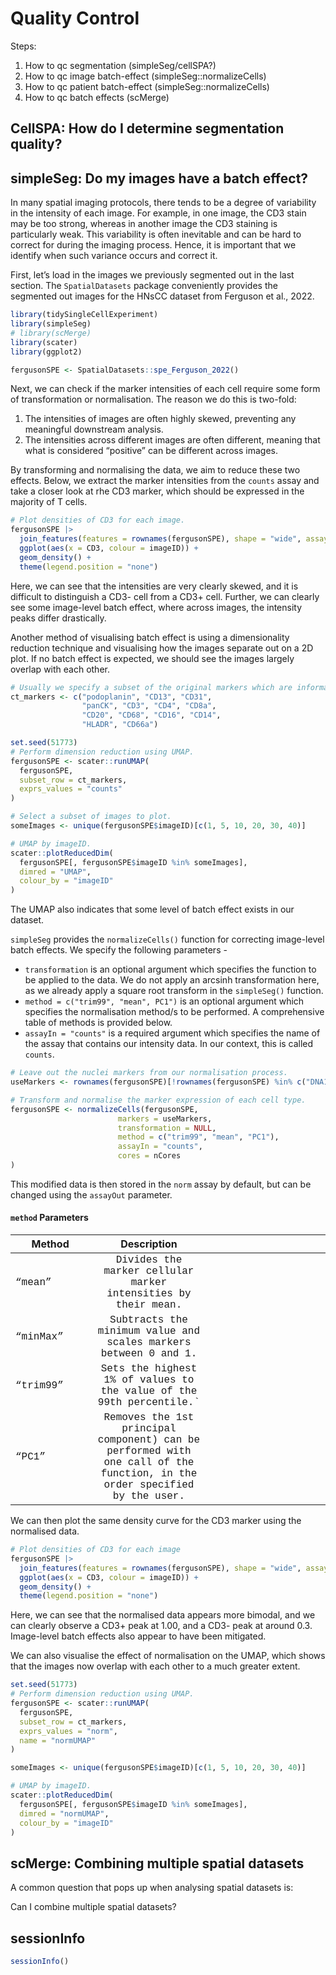 # Quality Control

Steps:

1.  How to qc segmentation (simpleSeg/cellSPA?)
2.  How to qc image batch-effect (simpleSeg::normalizeCells)
3.  How to qc patient batch-effect (simpleSeg::normalizeCells)
4.  How to qc batch effects (scMerge)

## CellSPA: How do I determine segmentation quality?

## simpleSeg: Do my images have a batch effect?

In many spatial imaging protocols, there tends to be a degree of variability in the intensity of each image. For example, in one image, the CD3 stain may be too strong, whereas in another image the CD3 staining is particularly weak. This variability is often inevitable and can be hard to correct for during the imaging process. Hence, it is important that we identify when such variance occurs and correct it.

First, let's load in the images we previously segmented out in the last section. The `SpatialDatasets` package conveniently provides the segmented out images for the HNsCC dataset from Ferguson et al., 2022.

```r
library(tidySingleCellExperiment)
library(simpleSeg)
# library(scMerge)
library(scater)
library(ggplot2)
```

```r
fergusonSPE <- SpatialDatasets::spe_Ferguson_2022()
```

Next, we can check if the marker intensities of each cell require some form of transformation or normalisation. The reason we do this is two-fold:\

1.  The intensities of images are often highly skewed, preventing any meaningful downstream analysis.\
2.  The intensities across different images are often different, meaning that what is considered "positive" can be different across images.

By transforming and normalising the data, we aim to reduce these two effects. Below, we extract the marker intensities from the `counts` assay and take a closer look at rhe CD3 marker, which should be expressed in the majority of T cells.

```r
# Plot densities of CD3 for each image.
fergusonSPE |> 
  join_features(features = rownames(fergusonSPE), shape = "wide", assay = "counts") |> 
  ggplot(aes(x = CD3, colour = imageID)) + 
  geom_density() + 
  theme(legend.position = "none")
```

Here, we can see that the intensities are very clearly skewed, and it is difficult to distinguish a CD3- cell from a CD3+ cell. Further, we can clearly see some image-level batch effect, where across images, the intensity peaks differ drastically.

Another method of visualising batch effect is using a dimensionality reduction technique and visualising how the images separate out on a 2D plot. If no batch effect is expected, we should see the images largely overlap with each other.

```r
# Usually we specify a subset of the original markers which are informative to separating out distinct cell types for the UMAP and clustering.
ct_markers <- c("podoplanin", "CD13", "CD31",
                "panCK", "CD3", "CD4", "CD8a",
                "CD20", "CD68", "CD16", "CD14", 
                "HLADR", "CD66a")

set.seed(51773)
# Perform dimension reduction using UMAP.
fergusonSPE <- scater::runUMAP(
  fergusonSPE,
  subset_row = ct_markers,
  exprs_values = "counts"
)

# Select a subset of images to plot.
someImages <- unique(fergusonSPE$imageID)[c(1, 5, 10, 20, 30, 40)]

# UMAP by imageID.
scater::plotReducedDim(
  fergusonSPE[, fergusonSPE$imageID %in% someImages],
  dimred = "UMAP",
  colour_by = "imageID"
)
```

The UMAP also indicates that some level of batch effect exists in our dataset.

`simpleSeg` provides the `normalizeCells()` function for correcting image-level batch effects. We specify the following parameters -

-   `transformation` is an optional argument which specifies the function to be applied to the data. We do not apply an arcsinh transformation here, as we already apply a square root transform in the `simpleSeg()` function.
-   `method = c("trim99", "mean", PC1")` is an optional argument which specifies the normalisation method/s to be performed. A comprehensive table of methods is provided below.
-   `assayIn = "counts"` is a required argument which specifies the name of the assay that contains our intensity data. In our context, this is called `counts`.

```r
# Leave out the nuclei markers from our normalisation process. 
useMarkers <- rownames(fergusonSPE)[!rownames(fergusonSPE) %in% c("DNA1", "DNA2", "HH3")]

# Transform and normalise the marker expression of each cell type.
fergusonSPE <- normalizeCells(fergusonSPE,
                        markers = useMarkers,
                        transformation = NULL,
                        method = c("trim99", "mean", "PC1"),
                        assayIn = "counts",
                        cores = nCores
)
```

This modified data is then stored in the `norm` assay by default, but can be changed using the `assayOut` parameter.

#### `method` Parameters

| Method | Description |   |
|------------------|:-------------------------:|:-------------------------:|
| ["mean"]{style="font-family: 'Courier New', monospace;"} | [Divides the marker cellular marker intensities by their mean.]{style="font-family: 'Courier New', monospace;"} |  |
| ["minMax"]{style="font-family: 'Courier New', monospace;"} | [Subtracts the minimum value and scales markers between 0 and 1.]{style="font-family: 'Courier New', monospace;"} |  |
| ["trim99"]{style="font-family: 'Courier New', monospace;"} | [Sets the highest 1% of values to the value of the 99th percentile.\`]{style="font-family: 'Courier New', monospace;"} |  |
| ["PC1"]{style="font-family: 'Courier New', monospace;"} | [Removes the 1st principal component) can be performed with one call of the function, in the order specified by the user.]{style="font-family: 'Courier New', monospace;"} |  |

We can then plot the same density curve for the CD3 marker using the normalised data.

```r
# Plot densities of CD3 for each image
fergusonSPE |> 
  join_features(features = rownames(fergusonSPE), shape = "wide", assay = "norm") |> 
  ggplot(aes(x = CD3, colour = imageID)) + 
  geom_density() + 
  theme(legend.position = "none")
```

Here, we can see that the normalised data appears more bimodal, and we can clearly observe a CD3+ peak at 1.00, and a CD3- peak at around 0.3. Image-level batch effects also appear to have been mitigated.

We can also visualise the effect of normalisation on the UMAP, which shows that the images now overlap with each other to a much greater extent.

```r
set.seed(51773)
# Perform dimension reduction using UMAP.
fergusonSPE <- scater::runUMAP(
  fergusonSPE,
  subset_row = ct_markers,
  exprs_values = "norm",
  name = "normUMAP"
)

someImages <- unique(fergusonSPE$imageID)[c(1, 5, 10, 20, 30, 40)]

# UMAP by imageID.
scater::plotReducedDim(
  fergusonSPE[, fergusonSPE$imageID %in% someImages],
  dimred = "normUMAP",
  colour_by = "imageID"
)
```

## scMerge: Combining multiple spatial datasets

A common question that pops up when analysing spatial datasets is:

Can I combine multiple spatial datasets?

## sessionInfo

```r
sessionInfo()
```
